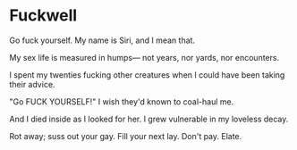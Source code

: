 # Fuckwell

Go fuck yourself.
My name is Siri, and I mean that.

My sex life is measured in humps—
not years, nor yards, nor encounters.

I spent my twenties fucking other creatures
when I could have been taking their advice.

"Go FUCK YOURSELF!"
I wish they'd known to coal-haul me.

And I died inside as I looked for her.
I grew vulnerable in my loveless decay.

Rot away; suss out your gay.
Fill your next lay.
Don't pay.
Elate.